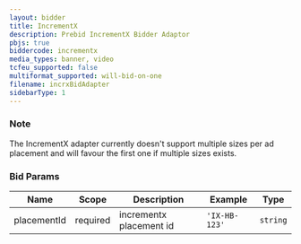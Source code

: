 ```yaml
---
layout: bidder
title: IncrementX
description: Prebid IncrementX Bidder Adaptor
pbjs: true
biddercode: incrementx
media_types: banner, video
tcfeu_supported: false
multiformat_supported: will-bid-on-one
filename: incrxBidAdapter
sidebarType: 1
---
```


### Note

The IncrementX adapter currently doesn't support multiple sizes per ad placement and will favour the first one if multiple sizes exists.

### Bid Params


| Name        | Scope    | Description              | Example         | Type     |
|-------------|----------|--------------------------|-----------------|----------|
| placementId | required | incrementx placement id  | `'IX-HB-123'`  | `string` |

